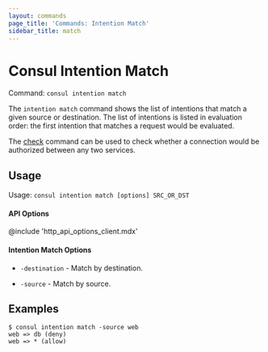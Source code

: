 ```yaml
---
layout: commands
page_title: 'Commands: Intention Match'
sidebar_title: match
---
```


# Consul Intention Match

Command: `consul intention match`

The `intention match` command shows the list of intentions that match
a given source or destination. The list of intentions is listed in evaluation
order: the first intention that matches a request would be evaluated.

The [check](/docs/commands/intention/check) command can be used to
check whether a connection would be authorized between any two services.

## Usage

Usage: `consul intention match [options] SRC_OR_DST`

#### API Options

@include 'http_api_options_client.mdx'

#### Intention Match Options

- `-destination` - Match by destination.

- `-source` - Match by source.

## Examples

```shell-session
$ consul intention match -source web
web => db (deny)
web => * (allow)
```
